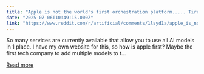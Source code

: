 ```yaml
---
title: "Apple is not the world's first orchestration platform..... Tired of everyone always saying apple is first smh."
date: "2025-07-06T10:49:15.000Z"
link: "https://www.reddit.com/r/artificial/comments/1lsyd1a/apple_is_not_the_worlds_first_orchestration/"
---
```


So many services are currently available that allow you to use all AI models in 1 place. I have my own website for this, so how is apple first? Maybe the first tech company to add multiple models to t...

[Read more](https://www.reddit.com/r/artificial/comments/1lsyd1a/apple_is_not_the_worlds_first_orchestration/)
